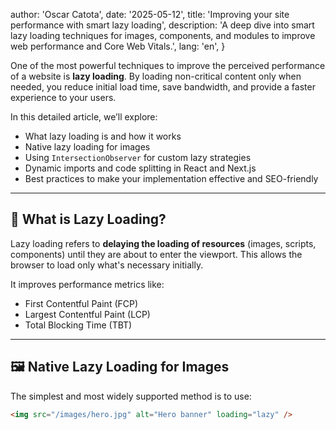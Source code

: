 
  author: 'Oscar Catota',
  date: '2025-05-12',
  title: 'Improving your site performance with smart lazy loading',
  description:
    'A deep dive into smart lazy loading techniques for images, components, and modules to improve web performance and Core Web Vitals.',
  lang: 'en',
}


One of the most powerful techniques to improve the perceived performance of a website is **lazy loading**. By loading non-critical content only when needed, you reduce initial load time, save bandwidth, and provide a faster experience to your users.

In this detailed article, we’ll explore:

- What lazy loading is and how it works
- Native lazy loading for images
- Using `IntersectionObserver` for custom lazy strategies
- Dynamic imports and code splitting in React and Next.js
- Best practices to make your implementation effective and SEO-friendly

---

## 🧠 What is Lazy Loading?

Lazy loading refers to **delaying the loading of resources** (images, scripts, components) until they are about to enter the viewport. This allows the browser to load only what's necessary initially.

It improves performance metrics like:

- First Contentful Paint (FCP)
- Largest Contentful Paint (LCP)
- Total Blocking Time (TBT)

---

## 🖼 Native Lazy Loading for Images

The simplest and most widely supported method is to use:

```html
<img src="/images/hero.jpg" alt="Hero banner" loading="lazy" />
```
